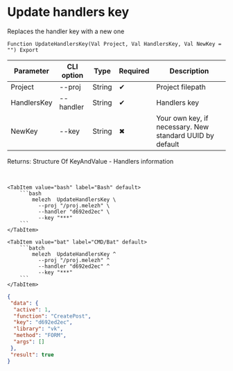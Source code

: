 ﻿---
sidebar_position: 8
description: Update handlers key and other functions to work with Melezh in the Open Integration Package, a free open-source integration library for 1C:Enterprise 8, OneScript and CLI
keywords: [1C, 1С, 1С:Enterprise, 1С:Enterprise 8.3, API, Integration, Services, Exchange, OneScript, CLI]
---


# Update handlers key
 Replaces the handler key with a new one



`Function UpdateHandlersKey(Val Project, Val HandlersKey, Val NewKey = "") Export`

  | Parameter | CLI option | Type | Required | Description |
  |-|-|-|-|-|
  | Project | --proj | String | &#x2714; | Project filepath |
  | HandlersKey | --handler | String | &#x2714; | Handlers key |
  | NewKey | --key | String | &#x2716; | Your own key, if necessary. New standard UUID by default |

  
  Returns:  Structure Of KeyAndValue - Handlers information

<br/>



 

 <Tabs>
  
    <TabItem value="bash" label="Bash" default>
        ```bash
            melezh  UpdateHandlersKey \
              --proj "/proj.melezh" \
              --handler "d692ed2ec" \
              --key "***"
        ```
    </TabItem>
  
    <TabItem value="bat" label="CMD/Bat" default>
        ```batch
            melezh  UpdateHandlersKey ^
              --proj "/proj.melezh" ^
              --handler "d692ed2ec" ^
              --key "***"
        ```
    </TabItem>
</Tabs>

```json title="Result"
{
 "data": {
  "active": 1,
  "function": "CreatePost",
  "key": "d692ed2ec",
  "library": "vk",
  "method": "FORM",
  "args": []
 },
 "result": true
}
```
